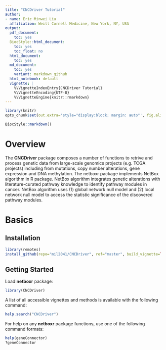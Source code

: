 ```yaml
---
title: "CNCDriver Tutorial"
author:
- name: Eric Minwei Liu
  affiliation: Weill Cornell Medicine, New York, NY, USA
output:
  pdf_document:
    toc: yes
  BiocStyle::html_document:
    toc: yes
    toc_float: no
  html_document:
    toc: yes
  md_document:
    toc: yes
    variant: markdown_github
  html_notebook: default
  vignette: |
    %\VignetteIndexEntry{CNCDriver Tutorial}
    %\VignetteEncoding{UTF-8}
    %\VignetteEngine{knitr::rmarkdown}
---
```



```r
library(knitr)
opts_chunk$set(out.extra='style="display:block; margin: auto"', fig.align="center", fig.width=12, fig.height=12, tidy=TRUE)
```

```r
BiocStyle::markdown()
```

# Overview

The **CNCDriver** package composes a number of functions to retrive and process 
genetic data from large-scale genomics projects (e.g. TCGA projects) including 
from mutations, copy number alterations, gene expression and DNA methylation. 
The netboxr package implements NetBox algorithm in R package. NetBox algorithm 
integrates genetic alterations with literature-curated pathway knowledge to 
identify pathway modules in cancer. NetBox algorithm uses (1) global network 
null model and (2) local network null model to access the statistic significance 
of the discovered pathway modules.

# Basics
## Installation

```r
library(remotes)
install_github(repo="mil2041/CNCDriver", ref="master", build_vignette=TRUE)
```

## Getting Started

Load **netboxr** package: 

```r
library(CNCDriver)
```

A list of all accessible vignettes and methods is available with the following command: 

```r
help.search("CNCDriver")
```

For help on any **netboxr** package functions, use one of the following command formats:

```r
help(geneConnector)
?geneConnector
```